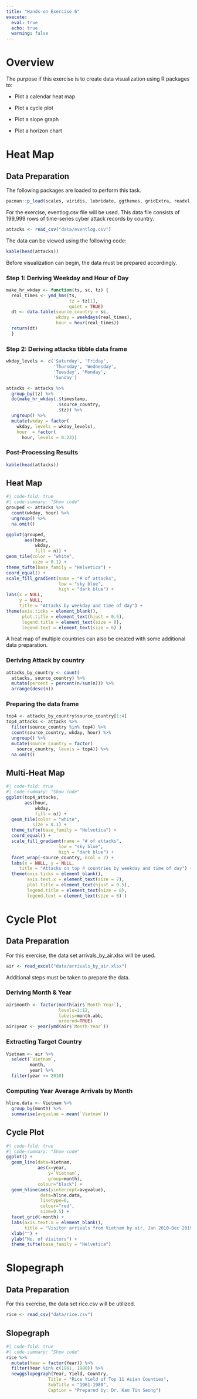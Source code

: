 ```yaml
---
title: "Hands-on Exercise 6"
execute:
  eval: true
  echo: true
  warning: false
---
```


# Overview

The purpose if this exercise is to create data visualization using R packages to:

-   Plot a calendar heat map

-   Plot a cycle plot

-   Plot a slope graph

-   Plot a horizon chart

# Heat Map

## Data Preparation

The following packages are loaded to perform this task.

```r
pacman::p_load(scales, viridis, lubridate, ggthemes, gridExtra, readxl, knitr, data.table, CGPfunctions, ggHoriPlot, tidyverse)
```

For the exercise, eventlog.csv file will be used. This data file consists of 199,999 rows of time-series cyber attack records by country.

```r
attacks <- read_csv("data/eventlog.csv")
```

The data can be viewed using the following code:

```r
kable(head(attacks))
```

Before visualization can begin, the data must be prepared accordingly.

::: panel-tabset
### Step 1: Deriving Weekday and Hour of Day

```r
make_hr_wkday <- function(ts, sc, tz) {
  real_times <- ymd_hms(ts, 
                        tz = tz[1], 
                        quiet = TRUE)
  dt <- data.table(source_country = sc,
                   wkday = weekdays(real_times),
                   hour = hour(real_times))
  return(dt)
  }
```

### Step 2: Deriving attacks tibble data frame

```r
wkday_levels <- c('Saturday', 'Friday', 
                  'Thursday', 'Wednesday', 
                  'Tuesday', 'Monday', 
                  'Sunday')

attacks <- attacks %>%
  group_by(tz) %>%
  do(make_hr_wkday(.$timestamp, 
                   .$source_country, 
                   .$tz)) %>% 
  ungroup() %>% 
  mutate(wkday = factor(
    wkday, levels = wkday_levels),
    hour  = factor(
      hour, levels = 0:23))
```

### Post-Processing Results

```r
kable(head(attacks))
```
:::

## Heat Map

```r
#| code-fold: true
#| code-summary: "Show code"
grouped <- attacks %>% 
  count(wkday, hour) %>% 
  ungroup() %>%
  na.omit()

ggplot(grouped, 
       aes(hour, 
           wkday, 
           fill = n)) + 
geom_tile(color = "white", 
          size = 0.1) + 
theme_tufte(base_family = "Helvetica") + 
coord_equal() +
scale_fill_gradient(name = "# of attacks",
                    low = "sky blue", 
                    high = "dark blue") +
labs(x = NULL, 
     y = NULL, 
     title = "Attacks by weekday and time of day") +
theme(axis.ticks = element_blank(),
      plot.title = element_text(hjust = 0.5),
      legend.title = element_text(size = 8),
      legend.text = element_text(size = 6) )
```

A heat map of multiple countries can also be created with some additional data preparation.

::: panel-tabset
### Deriving Attack by country

```r
attacks_by_country <- count(
  attacks, source_country) %>%
  mutate(percent = percent(n/sum(n))) %>%
  arrange(desc(n))
```

### Preparing the data frame

```r
top4 <- attacks_by_country$source_country[1:4]
top4_attacks <- attacks %>%
  filter(source_country %in% top4) %>%
  count(source_country, wkday, hour) %>%
  ungroup() %>%
  mutate(source_country = factor(
    source_country, levels = top4)) %>%
  na.omit()
```
:::

## Multi-Heat Map

```r
#| code-fold: true
#| code-summary: "Show code"
ggplot(top4_attacks, 
       aes(hour, 
           wkday, 
           fill = n)) + 
  geom_tile(color = "white", 
          size = 0.1) + 
  theme_tufte(base_family = "Helvetica") + 
  coord_equal() +
  scale_fill_gradient(name = "# of attacks",
                    low = "sky blue", 
                    high = "dark blue") +
  facet_wrap(~source_country, ncol = 2) +
  labs(x = NULL, y = NULL, 
     title = "Attacks on top 4 countries by weekday and time of day") +
  theme(axis.ticks = element_blank(),
        axis.text.x = element_text(size = 7),
        plot.title = element_text(hjust = 0.5),
        legend.title = element_text(size = 8),
        legend.text = element_text(size = 6) )
```

# Cycle Plot

## Data Preparation

For this exercise, the data set arrivals_by_air.xlsx will be used.

```r
air <- read_excel("data/arrivals_by_air.xlsx")
```

Additional steps must be taken to prepare the data.

::: panel-tabset
### Deriving Month & Year

```r
air$month <- factor(month(air$`Month-Year`), 
                    levels=1:12, 
                    labels=month.abb, 
                    ordered=TRUE) 
air$year <- year(ymd(air$`Month-Year`))
```

### Extracting Target Country

```r
Vietnam <- air %>% 
  select(`Vietnam`, 
         month, 
         year) %>%
  filter(year >= 2010)
```

### Computing Year Average Arrivals by Month

```r
hline.data <- Vietnam %>% 
  group_by(month) %>%
  summarise(avgvalue = mean(`Vietnam`))
```
:::

## Cycle Plot

```r
#| code-fold: true
#| code-summary: "Show code"
ggplot() + 
  geom_line(data=Vietnam,
            aes(x=year, 
                y=`Vietnam`, 
                group=month), 
            colour="black") +
  geom_hline(aes(yintercept=avgvalue), 
             data=hline.data, 
             linetype=6, 
             colour="red", 
             size=0.5) + 
  facet_grid(~month) +
  labs(axis.text.x = element_blank(),
       title = "Visitor arrivals from Vietnam by air, Jan 2010-Dec 2019") +
  xlab("") +
  ylab("No. of Visitors") +
  theme_tufte(base_family = "Helvetica")
```

# Slopegraph

## Data Preparation

For this exercise, the data set rice.csv will be utilized.

```r
rice <- read_csv("data/rice.csv")
```

## Slopegraph

```r
#| code-fold: true
#| code-summary: "Show code"
rice %>% 
  mutate(Year = factor(Year)) %>%
  filter(Year %in% c(1961, 1980)) %>%
  newggslopegraph(Year, Yield, Country,
                Title = "Rice Yield of Top 11 Asian Counties",
                SubTitle = "1961-1980",
                Caption = "Prepared by: Dr. Kam Tin Seong")
```
